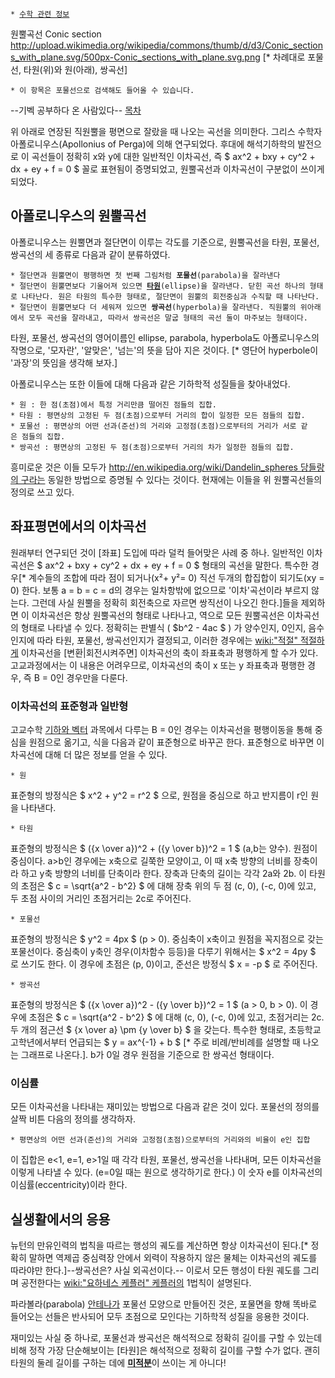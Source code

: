  * [[수학 관련 정보]]
원뿔곡선
Conic section
http://upload.wikimedia.org/wikipedia/commons/thumb/d/d3/Conic_sections_with_plane.svg/500px-Conic_sections_with_plane.svg.png
[* 차례대로 포물선, 타원(위)와 원(아래), 쌍곡선]
 * 이 항목은 포물선으로 검색해도 들어올 수 있습니다.
--기벡 공부하다 온 사람있다--
[[목차]]

위 아래로 연장된 직원뿔을 평면으로 잘랐을 때 나오는 곡선을 의미한다. 그리스 수학자 아폴로니우스(Apollonius of Perga)에 의해 연구되었다. 후대에 해석기하학의 발전으로 이 곡선들이 정확히 x와 y에 대한 일반적인 이차곡선, 즉 $ ax^2 + bxy + cy^2 + dx + ey + f = 0 $ 꼴로 표현됨이 증명되었고, 원뿔곡선과 이차곡선이 구분없이 쓰이게 되었다.

== 아폴로니우스의 원뿔곡선 ==
아폴로니우스는 원뿔면과 절단면이 이루는 각도를 기준으로, 원뿔곡선을 타원, 포물선, 쌍곡선의 세 종류로 다음과 같이 분류하였다.
 * 절단면과 원뿔면이 평행하면 첫 번째 그림처럼 '''포물선'''(parabola)을 잘라낸다
 * 절단면이 원뿔면보다 기울어져 있으면 '''[[타원]]'''(ellipse)을 잘라낸다. 닫힌 곡선 하나의 형태로 나타난다. 원은 타원의 특수한 형태로, 절단면이 원뿔의 회전중심과 수직할 때 나타난다.
 * 절단면이 원뿔면보다 더 세워져 있으면 '''쌍곡선'''(hyperbola)을 잘라낸다. 직원뿔의 위아래에서 모두 곡선을 잘라내고, 따라서 쌍곡선은 말굽 형태의 곡선 둘이 마주보는 형태이다.
타원, 포물선, 쌍곡선의 영어이름인 ellipse, parabola, hyperbola도 아폴로니우스의 작명으로, '모자란', '알맞은', '넘는'의 뜻을 담아 지은 것이다. [* 영단어 hyperbole이 '과장'의 뜻임을 생각해 보자.]

아폴로니우스는 또한 이들에 대해 다음과 같은 기하학적 성질들을 찾아내었다.
 * 원 : 한 점(초점)에서 특정 거리만큼 떨어진 점들의 집합.
 * 타원 : 평면상의 고정된 두 점(초점)으로부터 거리의 합이 일정한 모든 점들의 집합.
 * 포물선 : 평면상의 어떤 선과(준선)의 거리와 고정점(초점)으로부터의 거리가 서로 같은 점들의 집합.
 * 쌍곡선 : 평면상의 고정된 두 점(초점)으로부터 거리의 차가 일정한 점들의 집합.
흥미로운 것은 이들 모두가 [[http://en.wikipedia.org/wiki/Dandelin_spheres 당들랑의 구]]라는 동일한 방법으로 증명될 수 있다는 것이다. 현재에는 이들을 위 원뿔곡선들의 정의로 쓰고 있다.

== 좌표평면에서의 이차곡선 ==
원래부터 연구되던 것이 [좌표] 도입에 따라 덜컥 들어맞은 사례 중 하나. 일반적인 이차곡선은 $ ax^2 + bxy + cy^2 + dx + ey + f = 0 $ 형태의 곡선을 말한다. 특수한 경우[* 계수들의 조합에 따라 점이 되거나(x²+ y²= 0) 직선 두개의 합집합이 되기도(xy = 0) 한다. 보통 a = b = c = d의 경우는 일차항밖에 없으므로 '이차'곡선이라 부르지 않는다. 그런데 사실 원뿔을 정확히 회전축으로 자르면 쌍직선이 나오긴 한다.]들을 제외하면 이 이차곡선은 항상 원뿔곡선의 형태로 나타나고, 역으로 모든 원뿔곡선은 이차곡선의 형태로 나타낼 수 있다. 정확히는 판별식 ( $b^2 - 4ac $ ) 가 양수인지, 0인지, 음수인지에 따라 타원, 포물선, 쌍곡선인지가 결정되고, 이러한 경우에는 [[wiki:"적절" 적절하게]] 이차곡선을 [변환|회전시켜주면] 이차곡선의 축이 좌표축과 평행하게 할 수가 있다. 고교과정에서는 이 내용은 어려우므로, 이차곡선의 축이 x 또는 y 좌표축과 평행한 경우, 즉 B = 0인 경우만을 다룬다.  

=== 이차곡선의 표준형과 일반형 ===
고교수학 [[기하와 벡터]] 과목에서 다루는 B = 0인 경우는 이차곡선을 평행이동을 통해 중심을 원점으로 옮기고, 식을 다음과 같이 표준형으로 바꾸곤 한다. 표준형으로 바꾸면 이차곡선에 대해 더 많은 정보를 얻을 수 있다.

 * 원
표준형의 방정식은 $ x^2 + y^2 = r^2 $ 으로, 원점을 중심으로 하고 반지름이 r인 원을 나타낸다.

 * 타원
표준형의 방정식은 $ ({x \over a})^2 + ({y \over b})^2 = 1 $ (a,b는 양수). 원점이 중심이다.
a>b인 경우에는 x축으로 길쭉한 모양이고, 이 때 x축 방향의 너비를 장축이라 하고 y축 방향의 너비를 단축이라 한다. 장축과 단축의 길이는 각각 2a와 2b. 이 타원의 초점은 $ c = \sqrt{a^2 - b^2} $ 에 대해 장축 위의 두 점 (c, 0), (-c, 0)에 있고, 두 초점 사이의 거리인 초점거리는 2c로 주어진다.

 * 포물선
표준형의 방정식은 $ y^2 = 4px $ (p > 0). 중심축이 x축이고 원점을 꼭지점으로 갖는 포물선이다. 중심축이 y축인 경우(이차함수 등등)을 다루기 위해서는 $ x^2 = 4py $ 로 쓰기도 한다.
이 경우에 초점은 (p, 0)이고, 준선은 방정식 $ x = -p $ 로 주어진다.

 * 쌍곡선
표준형의 방정식은 $ ({x \over a})^2 - ({y \over b})^2 = 1 $ (a > 0, b > 0).
이 경우에 초점은 $ c = \sqrt{a^2 - b^2} $ 에 대해 (c, 0), (-c, 0)에 있고, 초점거리는 2c. 두 개의 점근선 $ {x \over a} \pm {y \over b} $ 을 갖는다.
특수한 형태로, 초등학교 고학년에서부터 언급되는 $ y = ax^{-1} + b $ [* 주로 비례/반비례를 설명할 때 나오는 그래프로 나온다.]. b가 0일 경우 원점을 기준으로 한 쌍곡선 형태이다.

=== 이심률 ===
모든 이차곡선을 나타내는 재미있는 방법으로 다음과 같은 것이 있다. 포물선의 정의를 살짝 비튼 다음의 정의를 생각하자.
 * 평면상의 어떤 선과(준선)의 거리와 고정점(초점)으로부터의 거리와의 비율이 e인 집합
이 집합은 e<1, e=1, e>1일 때 각각 타원, 포물선, 쌍곡선을 나타내며, 모든 이차곡선을 이렇게 나타낼 수 있다. (e=0일 때는 원으로 생각하기로 한다.) 이 숫자 e를 이차곡선의 이심률(eccentricity)이라 한다.

== 실생활에서의 응용 ==
뉴턴의 만유인력의 법칙을 따르는 행성의 궤도를 계산하면 항상 이차곡선이 된다.[* 정확히 말하면 역제곱 중심력장 안에서 외력이 작용하지 않은 물체는 이차곡선의 궤도를 따라야만 한다.]--쌍곡선은? 사실 외곡선이다.-- 이로서 모든 행성이 타원 궤도를 그리며 공전한다는 [[wiki:"요하네스 케플러" 케플러]]의 1법칙이 설명된다.

파라볼라(parabola) [[안테나]]가 포물선 모양으로 만들어진 것은, 포물면을 향해 똑바로 들어오는 선들은 반사되어 모두 초점으로 모인다는 기하학적 성질을 응용한 것이다.

재미있는 사실 중 하나로, 포물선과 쌍곡선은 해석적으로 정확히 길이를 구할 수 있는데 비해 정작 가장 단순해보이는 [타원]은 해석적으로 정확히 길이를 구할 수가 없다. 괜히 타원의 둘레 길이를 구하는 데에 '''[[미적분]]'''이 쓰이는 게 아니다!
